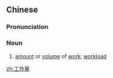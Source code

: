 ==Chinese==
{{zh-forms|type=21}}

===Pronunciation===
{{zh-pron
|m=gōngzuòliàng
|c=gung1 zok3 loeng6
|h=pfs=kûng-chok-liong
|cat=n
}}

===Noun===
{{zh-noun}}

# [[amount]] or [[volume]] of [[work]]; [[workload]]

[[zh:工作量]]